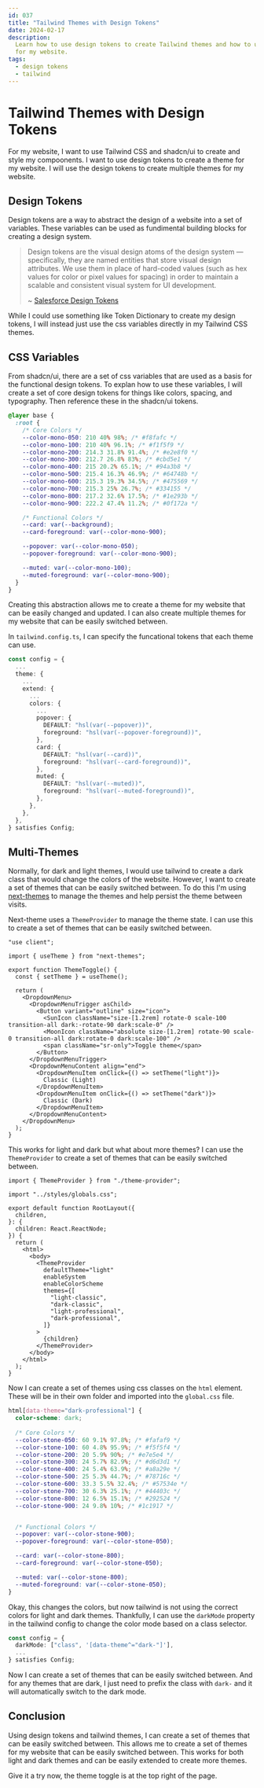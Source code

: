 ```yaml
---
id: 037
title: "Tailwind Themes with Design Tokens"
date: 2024-02-17
description:
  Learn how to use design tokens to create Tailwind themes and how to use them
  for my website.
tags:
  - design tokens
  - tailwind
---
```


# Tailwind Themes with Design Tokens

For my website, I want to use Tailwind CSS and shadcn/ui to create and style my
compoonents. I want to use design tokens to create a theme for my website. I
will use the design tokens to create multiple themes for my website.

## Design Tokens

Design tokens are a way to abstract the design of a website into a set of
variables. These variables can be used as fundimental building blocks for
creating a design system.

> Design tokens are the visual design atoms of the design system — specifically,
> they are named entities that store visual design attributes. We use them in
> place of hard-coded values (such as hex values for color or pixel values for
> spacing) in order to maintain a scalable and consistent visual system for UI
> development. 
>
> ~ [Salesforce Design Tokens](https://www.lightningdesignsystem.com/design-tokens/)

While I could use something like Token Dictionary to create my design tokens, I
will instead just use the css variables directly in my Tailwind CSS themes.

## CSS Variables

From shadcn/ui, there are a set of css variables that are used as a basis for
the functional design tokens. To explan how to use these variables, I will
create a set of core design tokens for things like colors, spacing, and
typography. Then reference these in the shadcn/ui tokens.

```css
@layer base {
  :root {
    /* Core Colors */
    --color-mono-050: 210 40% 98%; /* #f8fafc */
    --color-mono-100: 210 40% 96.1%; /* #f1f5f9 */
    --color-mono-200: 214.3 31.8% 91.4%; /* #e2e8f0 */
    --color-mono-300: 212.7 26.8% 83%; /* #cbd5e1 */
    --color-mono-400: 215 20.2% 65.1%; /* #94a3b8 */
    --color-mono-500: 215.4 16.3% 46.9%; /* #64748b */
    --color-mono-600: 215.3 19.3% 34.5%; /* #475569 */
    --color-mono-700: 215.3 25% 26.7%; /* #334155 */
    --color-mono-800: 217.2 32.6% 17.5%; /* #1e293b */
    --color-mono-900: 222.2 47.4% 11.2%; /* #0f172a */

    /* Functional Colors */
    --card: var(--background);
    --card-foreground: var(--color-mono-900);

    --popover: var(--color-mono-050);
    --popover-foreground: var(--color-mono-900);

    --muted: var(--color-mono-100);
    --muted-foreground: var(--color-mono-900);
  }
}
```

Creating this abstraction allows me to create a theme for my website that can be
easily changed and updated. I can also create multiple themes for my website
that can be easily switched between.

In `tailwind.config.ts`, I can specify the funcational tokens that each theme
can use.

```typescript
const config = {
  ...
  theme: {
    ...
    extend: {
      ...
      colors: {
        ...
        popover: {
          DEFAULT: "hsl(var(--popover))",
          foreground: "hsl(var(--popover-foreground))",
        },
        card: {
          DEFAULT: "hsl(var(--card))",
          foreground: "hsl(var(--card-foreground))",
        },
        muted: {
          DEFAULT: "hsl(var(--muted))",
          foreground: "hsl(var(--muted-foreground))",
        },
      },
    },
  },
} satisfies Config;
```

## Multi-Themes

Normally, for dark and light themes, I would use tailwind to create a dark class
that would change the colors of the website. However, I want to create a set of
themes that can be easily switched between. To do this I'm using
[next-themes](https://github.com/pacocoursey/next-themes) to manage the themes
and help persist the theme between visits.

Next-theme uses a `ThemeProvider` to manage the theme state. I can use this to
create a set of themes that can be easily switched between.

```tsx
"use client";

import { useTheme } from "next-themes";

export function ThemeToggle() {
  const { setTheme } = useTheme();

  return (
    <DropdownMenu>
      <DropdownMenuTrigger asChild>
        <Button variant="outline" size="icon">
          <SunIcon className="size-[1.2rem] rotate-0 scale-100 transition-all dark:-rotate-90 dark:scale-0" />
          <MoonIcon className="absolute size-[1.2rem] rotate-90 scale-0 transition-all dark:rotate-0 dark:scale-100" />
          <span className="sr-only">Toggle theme</span>
        </Button>
      </DropdownMenuTrigger>
      <DropdownMenuContent align="end">
        <DropdownMenuItem onClick={() => setTheme("light")}>
          Classic (Light)
        </DropdownMenuItem>
        <DropdownMenuItem onClick={() => setTheme("dark")}>
          Classic (Dark)
        </DropdownMenuItem>
      </DropdownMenuContent>
    </DropdownMenu>
  );
}
```

This works for light and dark but what about more themes? I can use the
`ThemeProvider` to create a set of themes that can be easily switched between.

```tsx
import { ThemeProvider } from "./theme-provider";

import "../styles/globals.css";

export default function RootLayout({
  children,
}: {
  children: React.ReactNode;
}) {
  return (
    <html>
      <body>
        <ThemeProvider
          defaultTheme="light"
          enableSystem
          enableColorScheme
          themes={[
            "light-classic",
            "dark-classic",
            "light-professional",
            "dark-professional",
          ]}
        >
          {children}
        </ThemeProvider>
      </body>
    </html>
  );
}
```

Now I can create a set of themes using css classes on the `html` element. These
will be in their own folder and imported into the `global.css` file.

```css
html[data-theme="dark-professional"] {
  color-scheme: dark;
  
  /* Core Colors */
  --color-stone-050: 60 9.1% 97.8%; /* #fafaf9 */
  --color-stone-100: 60 4.8% 95.9%; /* #f5f5f4 */
  --color-stone-200: 20 5.9% 90%; /* #e7e5e4 */
  --color-stone-300: 24 5.7% 82.9%; /* #d6d3d1 */
  --color-stone-400: 24 5.4% 63.9%; /* #a8a29e */
  --color-stone-500: 25 5.3% 44.7%; /* #78716c */
  --color-stone-600: 33.3 5.5% 32.4%; /* #57534e */
  --color-stone-700: 30 6.3% 25.1%; /* #44403c */
  --color-stone-800: 12 6.5% 15.1%; /* #292524 */
  --color-stone-900: 24 9.8% 10%; /* #1c1917 */


  /* Functional Colors */
  --popover: var(--color-stone-900);
  --popover-foreground: var(--color-stone-050);

  --card: var(--color-stone-800);
  --card-foreground: var(--color-stone-050);

  --muted: var(--color-stone-800);
  --muted-foreground: var(--color-stone-050);
}
```

Okay, this changes the colors, but now tailwind is not using the correct colors
for light and dark themes. Thankfully, I can use the `darkMode` property in the
tailwind config to change the color mode based on a class selector.

```typescript
const config = {
  darkMode: ["class", '[data-theme^="dark-"]'],
  ...
} satisfies Config;
```

Now I can create a set of themes that can be easily switched between. And for
any themes that are dark, I just need to prefix the class with `dark-` and it
will automatically switch to the dark mode.

## Conclusion

Using design tokens and tailwind themes, I can create a set of themes that can
be easily switched between. This allows me to create a set of themes for my
website that can be easily switched between. This works for both light and
dark themes and can be easily extended to create more themes.

Give it a try now, the theme toggle is at the top right of the page.
